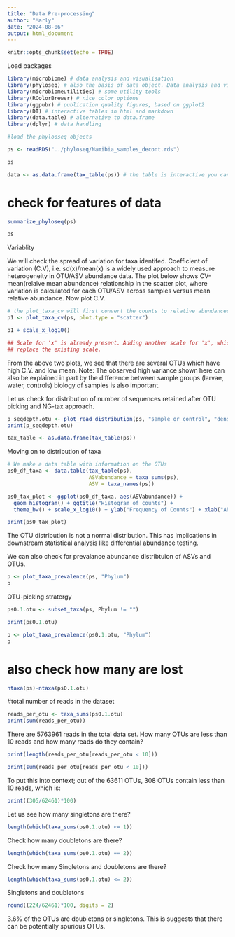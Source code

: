 ```yaml
---
title: "Data Pre-processing"
author: "Marly"
date: "2024-08-06"
output: html_document
---
```


```r
knitr::opts_chunk$set(echo = TRUE)
```

Load packages
```r
library(microbiome) # data analysis and visualisation
library(phyloseq) # also the basis of data object. Data analysis and visualisation
library(microbiomeutilities) # some utility tools
library(RColorBrewer) # nice color options
library(ggpubr) # publication quality figures, based on ggplot2
library(DT) # interactive tables in html and markdown
library(data.table) # alternative to data.frame
library(dplyr) # data handling
```


```r
#load the phylooseq objects

ps <- readRDS("../phyloseq/Namibia_samples_decont.rds")

ps
```


```r
data <- as.data.frame(tax_table(ps)) # the table is interactive you can scrol and search thorugh it for details.
```


# check for features of data  
```r
summarize_phyloseq(ps)

ps
```

Variablity

We will check the spread of variation for taxa identifed. Coefficient of variation (C.V), i.e. sd(x)/mean(x) is a widely used approach to measure heterogeneity in OTU/ASV abundance data. The plot below shows CV-mean(relaive mean abundance) relationship in the scatter plot, where variation is calculated for each OTU/ASV across samples versus mean relative abundance.
Now plot C.V.

```r
# the plot_taxa_cv will first convert the counts to relative abundances and then calculate the C.V.
p1 <- plot_taxa_cv(ps, plot.type = "scatter")
```
```r
p1 + scale_x_log10()

## Scale for 'x' is already present. Adding another scale for 'x', which will
## replace the existing scale.
```

From the above two plots, we see that there are several OTUs which have high C.V. and low mean. 
Note:  The observed high variance shown here can also be explained in part by the difference between sample groups (larvae, water, controls) biology of samples is also important.

Let us check for distribution of number of sequences retained after OTU picking and NG-tax approach.
```r
p_seqdepth.otu <- plot_read_distribution(ps, "sample_or_control", "density")
print(p_seqdepth.otu)

tax_table <- as.data.frame(tax_table(ps))

```
Moving on to distribution of taxa
```r
# We make a data table with information on the OTUs
ps0_df_taxa <- data.table(tax_table(ps),
                          ASVabundance = taxa_sums(ps),
                          ASV = taxa_names(ps))
```

```r
ps0_tax_plot <- ggplot(ps0_df_taxa, aes(ASVabundance)) +
  geom_histogram() + ggtitle("Histogram of counts") +
  theme_bw() + scale_x_log10() + ylab("Frequency of Counts") + xlab("Abundance (raw counts)")

print(ps0_tax_plot)
```

The OTU distribution is not a normal distribution. This has implications in downstream statistical analysis like differential abundance testing.

We can also check for prevalance abundance distribtuion of ASVs and OTUs.

```r
p <- plot_taxa_prevalence(ps, "Phylum")
p
```

OTU-picking stratergy

```r
ps0.1.otu <- subset_taxa(ps, Phylum != "")

print(ps0.1.otu)
```

```r
p <- plot_taxa_prevalence(ps0.1.otu, "Phylum")
p
```

# also check how many are lost 
```r
ntaxa(ps)-ntaxa(ps0.1.otu)
```

#total number of reads in the dataset
```r
reads_per_otu <- taxa_sums(ps0.1.otu)
print(sum(reads_per_otu))
```

There are 5763961 reads in the total data set.
How many OTUs are less than 10 reads and how many reads do they contain?

```r
print(length(reads_per_otu[reads_per_otu < 10]))
```

```r
print(sum(reads_per_otu[reads_per_otu < 10]))
```
To put this into context; out of the 63611 OTUs, 308 OTUs contain less than 10 reads, which is:
```r
print((305/62461)*100)
```

Let us see how many singletons are there?
```r
length(which(taxa_sums(ps0.1.otu) <= 1))
```
Check how many doubletons are there?
```r
length(which(taxa_sums(ps0.1.otu) == 2))
```

Check how many Singletons and doubletons are there?
```r
length(which(taxa_sums(ps0.1.otu) <= 2))
```

Singletons and doubletons
```r
round((224/62461)*100, digits = 2)
```


3.6% of the OTUs are doubletons or singletons. This is suggests that there can be potentially spurious OTUs.



